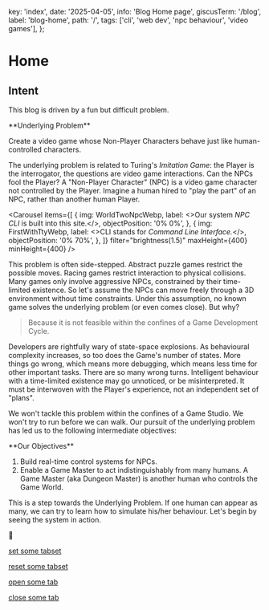   key: 'index',
  date: '2025-04-05',
  info: 'Blog Home page',
  giscusTerm: '/blog',
  label: 'blog-home',
  path: '/',
  tags: ['cli', 'web dev', 'npc behaviour', 'video games'],
};



# Home

## Intent

This blog is driven by a fun but difficult problem.

<Card id="underlying-problem"> 
**Underlying Problem**

Create a video game whose Non-Player Characters behave just like human-controlled characters.
</Card>

The underlying problem is related to Turing's _Imitation Game_:
the Player is the interrogator,
the questions are video game interactions.
Can the NPCs fool the Player? <SideNote>
  A "Non-Player Character" (NPC) is a video game character not controlled by the Player.</SideNote> <SideNote>
  Imagine a human hired to "play the part" of an NPC,
  rather than another human Player.</SideNote>

<Carousel
  items={[
    {
      img: WorldTwoNpcWebp,
      label: <>Our system <em>NPC CLI</em> is built into this site.</>,
      objectPosition: '0% 0%',
    },
    {
      img: FirstWithTtyWebp,
      label: <>CLI stands for <em>Command Line Interface.</em></>,
      objectPosition: '0% 70%',
    },
  ]}
  filter="brightness(1.5)"
  maxHeight={400}
  minHeight={400}
/>

This problem is often side-stepped.
Abstract puzzle games restrict the possible moves.
Racing games restrict interaction to physical collisions.
Many games only involve aggressive NPCs, constrained by their time-limited existence.
So let's assume the NPCs can move freely through a 3D environment without time constraints.
Under this assumption, no known game solves the underlying problem
(or even comes close). But why?

> Because it is not feasible within the confines of a Game Development Cycle.

Developers are rightfully wary of state-space explosions.
As behavioural complexity increases, so too does the Game's number of states.
More things go wrong, which means more debugging, which means less time for other important tasks.
There are so many wrong turns.
Intelligent behaviour with a time-limited existence may go unnoticed, or be misinterpreted.
It must be interwoven with the Player's experience, not an independent set of "plans".

We won't tackle this problem within the confines of a Game Studio.
We won't try to run before we can walk.
Our pursuit of the underlying problem has led us to the following intermediate objectives:

<Card id="underlying-problem"> 
**Our Objectives**

1. Build real-time control systems for NPCs.
2. Enable a Game Master to act indistinguishably from many humans. <SideNote>
  A Game Master (aka Dungeon Master) is another human who controls the Game World.</SideNote>
</Card>

This is a step towards the Underlying Problem.
If one human can appear as many,
we can try to learn how to simulate his/her behaviour.
Let's begin by seeing the system in action.

🚧

[set some tabset](/internal/set-tabs/some-tabs-id)

[reset some tabset](/internal/reset-tabs/some-tabs-id)

[open some tab](/internal/open-tab/some-tab-id)

[close some tab](/internal/close-tab/some-tab-id)
